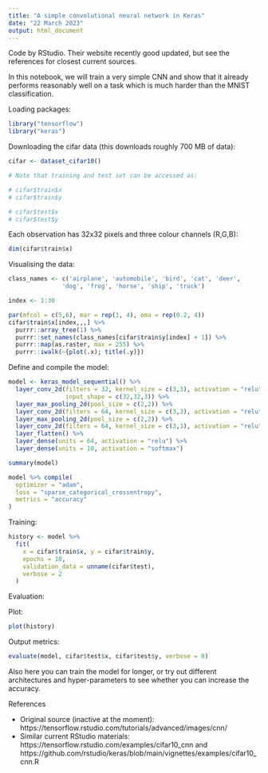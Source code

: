 ```yaml
---
title: "A simple convolutional neural network in Keras"
date: "22 March 2023"
output: html_document
---
```


Code by RStudio. Their website recently good updated, but see the references for closest current sources.

In this notebook, we will train a very simple CNN and show that it already performs reasonably well on a task which is much harder than the MNIST classification.

Loading packages:

```r
library("tensorflow")
library("keras")
```

Downloading the cifar data (this downloads roughly 700 MB of data):

```r
cifar <- dataset_cifar10()

# Note that training and test set can be accessed as:

# cifar$train$x
# cifar$train$y

# cifar$test$x
# cifar$test$y

```

Each observation has 32x32 pixels and three colour channels (R,G,B):

```r
dim(cifar$train$x)
```

Visualising the data:

```r
class_names <- c('airplane', 'automobile', 'bird', 'cat', 'deer',
               'dog', 'frog', 'horse', 'ship', 'truck')

index <- 1:30

par(mfcol = c(5,6), mar = rep(1, 4), oma = rep(0.2, 4))
cifar$train$x[index,,,] %>% 
  purrr::array_tree(1) %>%
  purrr::set_names(class_names[cifar$train$y[index] + 1]) %>% 
  purrr::map(as.raster, max = 255) %>%
  purrr::iwalk(~{plot(.x); title(.y)})
```

Define and compile the model:

```r
model <- keras_model_sequential() %>% 
  layer_conv_2d(filters = 32, kernel_size = c(3,3), activation = "relu", 
                input_shape = c(32,32,3)) %>% 
  layer_max_pooling_2d(pool_size = c(2,2)) %>% 
  layer_conv_2d(filters = 64, kernel_size = c(3,3), activation = "relu") %>% 
  layer_max_pooling_2d(pool_size = c(2,2)) %>% 
  layer_conv_2d(filters = 64, kernel_size = c(3,3), activation = "relu") %>% 
  layer_flatten() %>% 
  layer_dense(units = 64, activation = "relu") %>% 
  layer_dense(units = 10, activation = "softmax")

summary(model)

model %>% compile(
  optimizer = "adam",
  loss = "sparse_categorical_crossentropy",
  metrics = "accuracy"
)
```

Training:

```r
history <- model %>% 
  fit(
    x = cifar$train$x, y = cifar$train$y,
    epochs = 10,
    validation_data = unname(cifar$test),
    verbose = 2
  )

```

Evaluation:

Plot:

```r
plot(history)
```

Output metrics:

```r
evaluate(model, cifar$test$x, cifar$test$y, verbose = 0)
```

Also here you can train the model for longer, or try out different architectures and hyper-parameters to see whether you can increase the accuracy.


References

  - Original source (inactive at the moment): https://tensorflow.rstudio.com/tutorials/advanced/images/cnn/
  - Similar current RStudio materials: https://tensorflow.rstudio.com/examples/cifar10_cnn and  https://github.com/rstudio/keras/blob/main/vignettes/examples/cifar10_cnn.R
